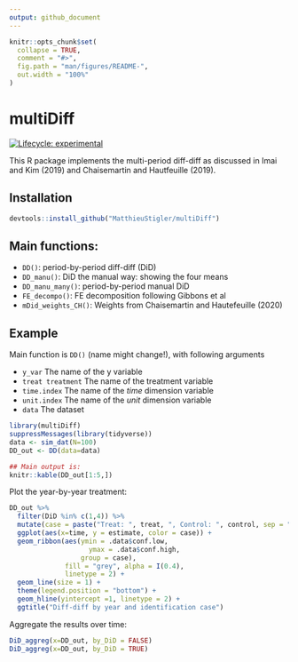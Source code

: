 ```yaml
---
output: github_document
---
```


<!-- README.md is generated from README.Rmd. Please edit that file -->

```r
knitr::opts_chunk$set(
  collapse = TRUE,
  comment = "#>",
  fig.path = "man/figures/README-",
  out.width = "100%"
)
```

# multiDiff

<!-- badges: start -->
  [![Lifecycle: experimental](https://img.shields.io/badge/lifecycle-experimental-orange.svg)](https://www.tidyverse.org/lifecycle/#experimental)
<!-- badges: end -->

This R package implements the multi-period diff-diff as discussed in Imai and Kim (2019) and Chaisemartin and Hautfeuille (2019).

## Installation


``` r
devtools::install_github("MatthieuStigler/multiDiff")
```

## Main functions:

- `DD()`: period-by-period diff-diff (DiD)
- `DD_manu()`: DiD the manual way: showing the four means
- `DD_manu_many()`: period-by-period manual DiD
- `FE_decompo()`: FE decomposition following Gibbons et al 
- `mDid_weights_CH()`: Weights from Chaisemartin and Hautefeuille (2020)

## Example

Main function is `DD()` (name might change!), with following arguments

- `y_var` The name of the y variable
- `treat treatment` The name of the treatment variable
- `time.index` The name of the *time* dimension variable
- `unit.index` The name of the *unit* dimension variable
- `data` The dataset

```r
library(multiDiff)
suppressMessages(library(tidyverse))
data <- sim_dat(N=100)
DD_out <- DD(data=data)

## Main output is:
knitr::kable(DD_out[1:5,])
```

Plot the year-by-year treatment:

```r
DD_out %>% 
  filter(DiD %in% c(1,4)) %>% 
  mutate(case = paste("Treat: ", treat, ", Control: ", control, sep = "")) %>% 
  ggplot(aes(x=time, y = estimate, color = case)) +
  geom_ribbon(aes(ymin = .data$conf.low, 
                    ymax = .data$conf.high,
                  group = case),
              fill = "grey", alpha = I(0.4),
              linetype = 2) +
  geom_line(size = 1) +
  theme(legend.position = "bottom") +
  geom_hline(yintercept =1, linetype = 2) +
  ggtitle("Diff-diff by year and identification case")
```


Aggregate the results over time:

```r
DiD_aggreg(x=DD_out, by_DiD = FALSE)
DiD_aggreg(x=DD_out, by_DiD = TRUE)
```





